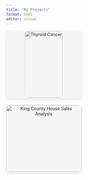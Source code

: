 ```yaml
---
title: "My Projects"
format: html
editor: visual
---
```


```{=html}
<style>
.project-container {
  display: flex;
  flex-wrap: wrap;
  gap: 20px;
}

.project-box {
  width: 245px;
  height: 220px;
  background: #f5f5f5;
  border-radius: 10px;
  text-align: center;
  position: relative;
  overflow: hidden;
  transition: transform 0.3s ease-in-out;
  cursor: pointer;
  box-shadow: 0 4px 8px rgba(0, 0, 0, 0.1);
  display: flex;
  align-items: center;
  justify-content: center;
}

.project-box:hover {
  transform: scale(1.05);
}

.project-box img {
  width: 100%;
  height: auto;
  max-height: 98%;
  object-fit: contain;
  border-radius: 10px;
  cursor: pointer;
}

/* Tooltip Styling */
.tooltip {
  position: absolute;
  background: rgba(0, 0, 0, 0.7);
  color: #fff;
  padding: 6px 12px;
  border-radius: 5px;
  font-size: 14px;
  white-space: nowrap;
  opacity: 0;
  visibility: hidden;
  transition: opacity 0.3s ease-in-out, visibility 0.3s ease-in-out;
  bottom: 10px;
  left: 50%;
  transform: translateX(-50%);
}

.project-box:hover .tooltip {
  opacity: 1;
  visibility: visible;
}
</style>
```
<div class="project-container">

::: {.project-box onclick="window.location.href='https://jiayeew.github.io/portfolio/posts/thyroid_project_post/'"}
<img src="thyroid_logo2.jpg" alt="Thyroid Cancer"/>
:::

<div class="project-container">

::: {.project-box onclick="window.location.href='https://jiayeew.github.io/portfolio/posts/kings_dashboard/'"}
<img src="kinglogo.png" alt="King County House Sales Analysis"/>
:::

------------------------------------------------------------------------
